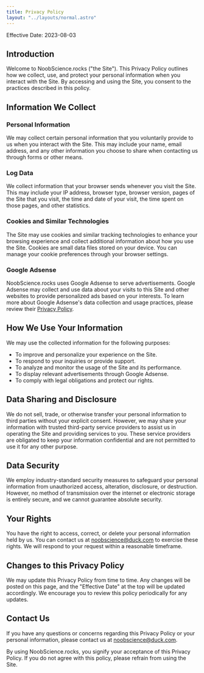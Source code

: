 ```yaml
---
title: Privacy Policy
layout: "../layouts/normal.astro"
---
```


Effective Date: 2023-08-03

## Introduction

Welcome to NoobScience.rocks ("the Site"). This Privacy Policy outlines how we collect, use, and protect your personal information when you interact with the Site. By accessing and using the Site, you consent to the practices described in this policy.

## Information We Collect

### Personal Information

We may collect certain personal information that you voluntarily provide to us when you interact with the Site. This may include your name, email address, and any other information you choose to share when contacting us through forms or other means.

### Log Data

We collect information that your browser sends whenever you visit the Site. This may include your IP address, browser type, browser version, pages of the Site that you visit, the time and date of your visit, the time spent on those pages, and other statistics.

### Cookies and Similar Technologies

The Site may use cookies and similar tracking technologies to enhance your browsing experience and collect additional information about how you use the Site. Cookies are small data files stored on your device. You can manage your cookie preferences through your browser settings.

### Google Adsense

NoobScience.rocks uses Google Adsense to serve advertisements. Google Adsense may collect and use data about your visits to this Site and other websites to provide personalized ads based on your interests. To learn more about Google Adsense's data collection and usage practices, please review their [Privacy Policy](https://policies.google.com/privacy).

## How We Use Your Information

We may use the collected information for the following purposes:

- To improve and personalize your experience on the Site.
- To respond to your inquiries or provide support.
- To analyze and monitor the usage of the Site and its performance.
- To display relevant advertisements through Google Adsense.
- To comply with legal obligations and protect our rights.

## Data Sharing and Disclosure

We do not sell, trade, or otherwise transfer your personal information to third parties without your explicit consent. However, we may share your information with trusted third-party service providers to assist us in operating the Site and providing services to you. These service providers are obligated to keep your information confidential and are not permitted to use it for any other purpose.

## Data Security

We employ industry-standard security measures to safeguard your personal information from unauthorized access, alteration, disclosure, or destruction. However, no method of transmission over the internet or electronic storage is entirely secure, and we cannot guarantee absolute security.

## Your Rights

You have the right to access, correct, or delete your personal information held by us. You can contact us at [noobscience@duck.com](mailto:noobscience@duck.com) to exercise these rights. We will respond to your request within a reasonable timeframe.

## Changes to this Privacy Policy

We may update this Privacy Policy from time to time. Any changes will be posted on this page, and the "Effective Date" at the top will be updated accordingly. We encourage you to review this policy periodically for any updates.

## Contact Us

If you have any questions or concerns regarding this Privacy Policy or your personal information, please contact us at [noobscience@duck.com](mailto:noobscience@duck.com).

By using NoobScience.rocks, you signify your acceptance of this Privacy Policy. If you do not agree with this policy, please refrain from using the Site.